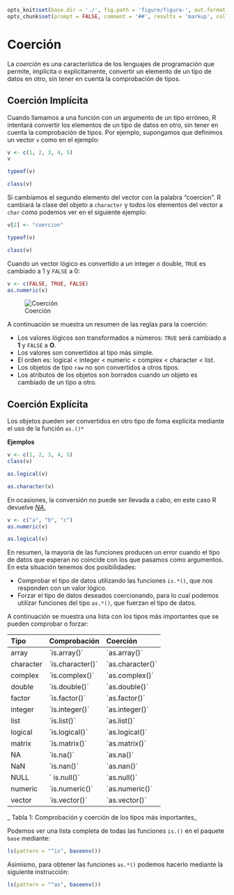 ```r
opts_knit$set(base.dir = './', fig.path = 'figure/figura-', out.format = 'md', unnamed.chunk.label = "Ejemplo", upload.fun = imgur_upload, base.url = "https://rsanchezs.imgur.com/all/")
opts_chunk$set(prompt = FALSE, comment = '##', results = 'markup', collapse = TRUE, eval = TRUE, echo = TRUE, tidy = TRUE)
```



# Coerción


La _coerción_ es una característica de los lenguajes de programación que permite, implícita o explícitamente, convertir un elemento de un tipo de datos en otro, sin tener en cuenta la comprobación de tipos.


## Coerción Implícita {#implicita}

Cuando llamamos a una función con un argumento de un tipo erróneo, R intentará convertir los elementos de un tipo de datos en otro, sin tener en cuenta la comprobación de tipos. Por ejemplo, supongamos que definimos un vector `v` como en el ejemplo:



```r
v <- c(1, 2, 3, 4, 5)
v
```



```r
typeof(v)
```


```r
class(v)
```

Si cambiamos el segundo elemento del vector con la palabra "coercion". R cambiará la clase del objeto a `character` y todos los elementos del vector a `char` como podemos ver en el siguiente ejemplo:



```r
v[2] <- "coercion"
```


```r
typeof(v)
```


```r
class(v)
```


Cuando un vector lógico es convertido a un integer o double, `TRUE` es cambiado a
1 y `FALSE` a 0:

```r
v <- c(FALSE, TRUE, FALSE)
as.numeric(v)
```


![Coerción](http://i.imgur.com/QrmSoIc.png)



A continuación se muestra un resumen de las reglas para la coerción:


- Los valores lógicos son transformados a números: `TRUE` será cambiado a __1__ y `FALSE` a __O__.
- Los valores son convertidos al tipo más simple.
- El orden es: logical < integer < numeric < complex < character < list.
- Los objetos de tipo `raw` no son convertidos a otros tipos.
- Los atributos de los objetos son borrados cuando un objeto es cambiado de un tipo a otro.


## Coerción Explícita {#explicita}

Los objetos pueden ser convertidos en otro tipo de foma explícita mediante el uso
de la función `as.()*`

__Ejemplos__


```r
v <- c(1, 2, 3, 4, 5)
class(v)
```


```r
as.logical(v)
```


```r
as.character(v)
```



En ocasiones, la conversión no puede ser llevada a cabo, en este caso R devuelve [_NA_.](#na)


```r
v <- c("a", "b", "c")
as.numeric(v)
```


```r
as.logical(v)
```


En resumen, la mayoría de las funciones producen un error cuando el tipo de datos que esperan no coincide con los que pasamos como argumentos. En esta situación tenemos dos posibilidades:



* Comprobar el tipo de datos utilizando las funciones `is.*()`, que nos responden con un valor lógico.
* Forzar el tipo de datos deseados coercionando, para lo cual podemos utilizar funciones del tipo `as.*()`, que fuerzan el tipo de datos.



A continuación se muestra una lista con los tipos más importantes que se pueden comprobar o forzar:



| Tipo | Comprobación | Coerción |
| :--- | :--- | :--- |
| array | \`is.array\(\)\` | \`as.array\(\)\` |
| character | \`is.character\(\)\` | \`as.character\(\)\` |
| complex | \`is.complex\(\)\` | \`as.complex\(\)\` |
| double | \`is.double\(\)\` | \`as.double\(\)\` |
| factor | \`is.factor\(\)\` | \`as.factor\(\)\` |
| integer | \`is.integer\(\)\` | \`as.integer\(\)\` |
| list | \`is.list\(\)\` | \`as.list\(\)\` |
| logical | \`is.logical\(\)\` | \`as.logical\(\)\` |
| matrix | \`is.matrix\(\)\` | \`as.matrix\(\)\` |
| NA | \`is.na\(\)\` | \`as.na\(\)\` |
| NaN | \`is.nan\(\)\` | \`as.nan\(\)\` |
| NULL | \` is.null\(\)\` | \`as.null\(\)\` |
| numeric | \`is.numeric\(\)\` | \`as.numeric\(\)\` |
| vector | \`is.vector\(\)\` | \`as.vector\(\)\` |

_ Tabla 1: Comprobación y coerción de los tipos más importantes_
 

Podemos ver una lista completa de todas las funciones `is.()` en el paquete `base` mediante:

```r
ls(pattern = "^is", baseenv())
```


Asimismo, para obtener las funciones `as.*()` podemos hacerlo mediante la siguiente instrucción:

```r
ls(pattern = "^as", baseenv())
```

